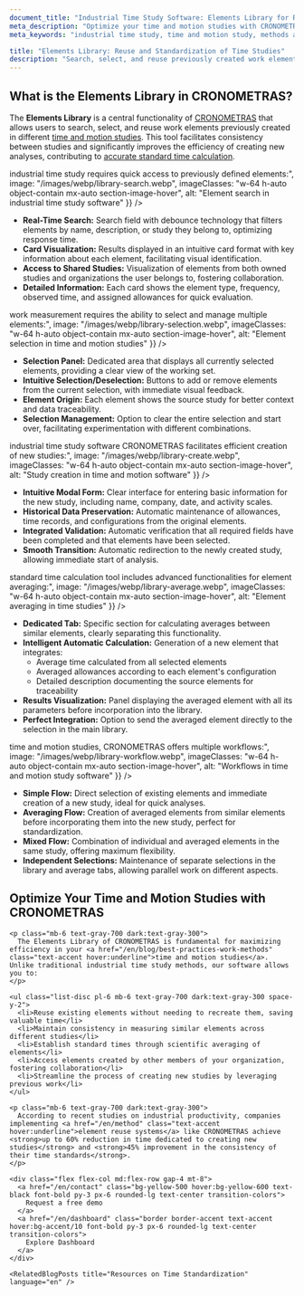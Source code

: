 ```yaml
---
document_title: "Industrial Time Study Software: Elements Library for Reuse and Standardization of Time Studies | CRONOMETRAS"
meta_description: "Optimize your time and motion studies with CRONOMETRAS Elements Library. Search, select, average, and reuse work elements to ensure consistency and efficiency in your standard time analyses."
meta_keywords: "industrial time study, time and motion study, methods and times, work measurement, standard time, standard time calculation, methods engineering, time study software, elements library, element reuse, element averaging, time standardization"

title: "Elements Library: Reuse and Standardization of Time Studies"
description: "Search, select, and reuse previously created work elements to ensure consistency between studies and improve efficiency in creating new time analyses."
---
```


<div class="bg-white dark:bg-gray-800 rounded-lg shadow-lg p-8 mb-12">
  <h2 class="text-2xl font-bold mb-4 text-gray-800 dark:text-white">What is the Elements Library in CRONOMETRAS?</h2>
  
  <p class="mb-6 text-gray-700 dark:text-gray-300">
    The <strong>Elements Library</strong> is a central functionality of <a href="/en/features" class="text-accent hover:underline">CRONOMETRAS</a> that allows users to search, select, and reuse work elements previously created in different <a href="/en/blog/best-practices-work-methods" class="text-accent hover:underline">time and motion studies</a>. This tool facilitates consistency between studies and significantly improves the efficiency of creating new analyses, contributing to <a href="/en/blog/standard-time-calculation" class="text-accent hover:underline">accurate standard time calculation</a>.
  </p>
</div>

<Section
  section={{
    title: "Search and Filtering of Elements for Efficient Time Studies",
    content: "Professional <strong>industrial time study</strong> requires quick access to previously defined elements:",
    image: "/images/webp/library-search.webp",
    imageClasses: "w-64 h-auto object-contain mx-auto section-image-hover",
    alt: "Element search in industrial time study software"
  }}
/>

*   **Real-Time Search:** Search field with debounce technology that filters elements by name, description, or study they belong to, optimizing response time.
*   **Card Visualization:** Results displayed in an intuitive card format with key information about each element, facilitating visual identification.
*   **Access to Shared Studies:** Visualization of elements from both owned studies and organizations the user belongs to, fostering collaboration.
*   **Detailed Information:** Each card shows the element type, frequency, observed time, and assigned allowances for quick evaluation.

<Section
  section={{
    title: "Multiple Element Selection for Time and Motion Analysis",
    content: "Effective <strong>work measurement</strong> requires the ability to select and manage multiple elements:",
    image: "/images/webp/library-selection.webp",
    imageClasses: "w-64 h-auto object-contain mx-auto section-image-hover",
    alt: "Element selection in time and motion studies"
  }}
/>

*   **Selection Panel:** Dedicated area that displays all currently selected elements, providing a clear view of the working set.
*   **Intuitive Selection/Deselection:** Buttons to add or remove elements from the current selection, with immediate visual feedback.
*   **Element Origin:** Each element shows the source study for better context and data traceability.
*   **Selection Management:** Option to clear the entire selection and start over, facilitating experimentation with different combinations.

<Section
  section={{
    title: "Creation of New Studies from Existing Elements",
    content: "The <strong>industrial time study software</strong> CRONOMETRAS facilitates efficient creation of new studies:",
    image: "/images/webp/library-create.webp",
    imageClasses: "w-64 h-auto object-contain mx-auto section-image-hover",
    alt: "Study creation in time and motion software"
  }}
/>

*   **Intuitive Modal Form:** Clear interface for entering basic information for the new study, including name, company, date, and activity scales.
*   **Historical Data Preservation:** Automatic maintenance of allowances, time records, and configurations from the original elements.
*   **Integrated Validation:** Automatic verification that all required fields have been completed and that elements have been selected.
*   **Smooth Transition:** Automatic redirection to the newly created study, allowing immediate start of analysis.

<Section
  section={{
    title: "Element Averaging for Time Standardization",
    content: "The <strong>standard time calculation tool</strong> includes advanced functionalities for element averaging:",
    image: "/images/webp/library-average.webp",
    imageClasses: "w-64 h-auto object-contain mx-auto section-image-hover",
    alt: "Element averaging in time studies"
  }}
/>

*   **Dedicated Tab:** Specific section for calculating averages between similar elements, clearly separating this functionality.
*   **Intelligent Automatic Calculation:** Generation of a new element that integrates:
    *   Average time calculated from all selected elements
    *   Averaged allowances according to each element's configuration
    *   Detailed description documenting the source elements for traceability
*   **Results Visualization:** Panel displaying the averaged element with all its parameters before incorporation into the library.
*   **Perfect Integration:** Option to send the averaged element directly to the selection in the main library.

<Section
  section={{
    title: "Optimized Workflows for Time and Motion Studies",
    content: "For efficient <strong>time and motion studies</strong>, CRONOMETRAS offers multiple workflows:",
    image: "/images/webp/library-workflow.webp",
    imageClasses: "w-64 h-auto object-contain mx-auto section-image-hover",
    alt: "Workflows in time and motion study software"
  }}
/>

*   **Simple Flow:** Direct selection of existing elements and immediate creation of a new study, ideal for quick analyses.
*   **Averaging Flow:** Creation of averaged elements from similar elements before incorporating them into the new study, perfect for standardization.
*   **Mixed Flow:** Combination of individual and averaged elements in the same study, offering maximum flexibility.
*   **Independent Selections:** Maintenance of separate selections in the library and average tabs, allowing parallel work on different aspects.

<div class="container mx-auto my-12 px-4">
  <div class="bg-white dark:bg-gray-800 rounded-lg shadow-lg p-8">
    <h2 class="text-2xl font-bold mb-6 text-gray-800 dark:text-white">Optimize Your Time and Motion Studies with CRONOMETRAS</h2>

    <p class="mb-6 text-gray-700 dark:text-gray-300">
      The Elements Library of CRONOMETRAS is fundamental for maximizing efficiency in your <a href="/en/blog/best-practices-work-methods" class="text-accent hover:underline">time and motion studies</a>. Unlike traditional industrial time study methods, our software allows you to:
    </p>

    <ul class="list-disc pl-6 mb-6 text-gray-700 dark:text-gray-300 space-y-2">
      <li>Reuse existing elements without needing to recreate them, saving valuable time</li>
      <li>Maintain consistency in measuring similar elements across different studies</li>
      <li>Establish standard times through scientific averaging of elements</li>
      <li>Access elements created by other members of your organization, fostering collaboration</li>
      <li>Streamline the process of creating new studies by leveraging previous work</li>
    </ul>

    <p class="mb-6 text-gray-700 dark:text-gray-300">
      According to recent studies on industrial productivity, companies implementing <a href="/en/method" class="text-accent hover:underline">element reuse systems</a> like CRONOMETRAS achieve <strong>up to 60% reduction in time dedicated to creating new studies</strong> and <strong>45% improvement in the consistency of their time standards</strong>.
    </p>

    <div class="flex flex-col md:flex-row gap-4 mt-8">
      <a href="/en/contact" class="bg-yellow-500 hover:bg-yellow-600 text-black font-bold py-3 px-6 rounded-lg text-center transition-colors">
        Request a free demo
      </a>
      <a href="/en/dashboard" class="border border-accent text-accent hover:bg-accent/10 font-bold py-3 px-6 rounded-lg text-center transition-colors">
        Explore Dashboard
      </a>
    </div>
    
    <RelatedBlogPosts title="Resources on Time Standardization" language="en" />
  </div>
</div>
